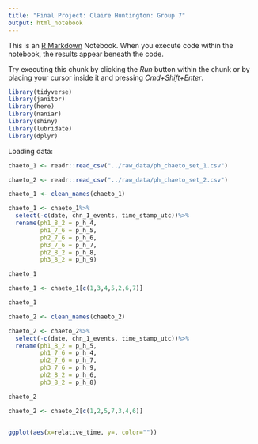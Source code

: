 ```yaml
---
title: "Final Project: Claire Huntington: Group 7"
output: html_notebook
---
```


This is an [R Markdown](http://rmarkdown.rstudio.com) Notebook. When you execute code within the notebook, the results appear beneath the code. 

Try executing this chunk by clicking the *Run* button within the chunk or by placing your cursor inside it and pressing *Cmd+Shift+Enter*. 

```r
library(tidyverse)
library(janitor)
library(here)
library(naniar)
library(shiny)
library(lubridate)
library(dplyr)
``` 

Loading data: 
```r
chaeto_1 <- readr::read_csv("../raw_data/ph_chaeto_set_1.csv")
```
```r
chaeto_2 <- readr::read_csv("../raw_data/ph_chaeto_set_2.csv")
```

```r
chaeto_1 <- clean_names(chaeto_1)
```

```r
chaeto_1 <- chaeto_1%>%
  select(-c(date, chn_1_events, time_stamp_utc))%>%
  rename(ph1_8_2 = p_h_4,
         ph1_7_6 = p_h_5,
         ph2_7_6 = p_h_6,
         ph3_7_6 = p_h_7,
         ph2_8_2 = p_h_8,
         ph3_8_2 = p_h_9)
```
```r
chaeto_1
```

```r
chaeto_1 <- chaeto_1[c(1,3,4,5,2,6,7)]
```
```r
chaeto_1
```

```r
chaeto_2 <- clean_names(chaeto_2)
```
```r
chaeto_2 <- chaeto_2%>%
  select(-c(date, chn_1_events, time_stamp_utc))%>%
  rename(ph1_8_2 = p_h_5,
         ph1_7_6 = p_h_4,
         ph2_7_6 = p_h_7,
         ph3_7_6 = p_h_9,
         ph2_8_2 = p_h_6,
         ph3_8_2 = p_h_8)
```
```r
chaeto_2
```
```r
chaeto_2 <- chaeto_2[c(1,2,5,7,3,4,6)]
```

```r

```

```r
ggplot(aes(x=relative_time, y=, color=""))
```




